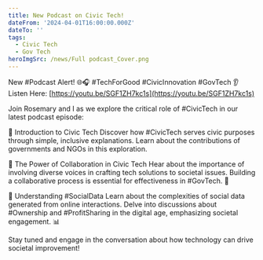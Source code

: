 ```yaml
---
title: New Podcast on Civic Tech!
dateFrom: '2024-04-01T16:00:00.000Z'
dateTo: ''
tags:
  - Civic Tech
  - Gov Tech
heroImgSrc: /news/Full podcast_Cover.png
---
```


New #Podcast Alert! 🌐🎧 #TechForGood #CivicInnovation #GovTech 👂 Listen Here: [https://youtu.be/SGF1ZH7kc1s](https://youtu.be/SGF1ZH7kc1s)

Join Rosemary and I as we explore the critical role of #CivicTech in our latest podcast episode:

🔹 Introduction to Civic Tech
Discover how #CivicTech serves civic purposes through simple, inclusive explanations. Learn about the contributions of governments and NGOs in this exploration.

🔹 The Power of Collaboration in Civic Tech
Hear about the importance of involving diverse voices in crafting tech solutions to societal issues. Building a collaborative process is essential for effectiveness in #GovTech. 🤝

🔹 Understanding #SocialData
Learn about the complexities of social data generated from online interactions. Delve into discussions about #Ownership and #ProfitSharing in the digital age, emphasizing societal engagement. 📊

Stay tuned and engage in the conversation about how technology can drive societal improvement! 
